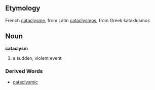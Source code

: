 ==Etymology==
French [[cataclysme]], from Latin [[cataclysmos]], from Greek kataklusmos
==Noun==
'''cataclysm'''

#a sudden, violent event
===Derived Words===
*[[cataclysmic]]